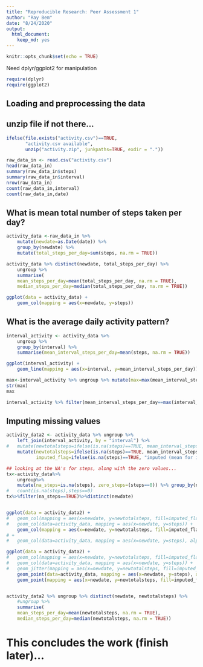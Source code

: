 ```yaml
---
title: "Reproducible Research: Peer Assessment 1"
author: "Ray Bem"
date: "8/24/2020"
output: 
  html_document: 
    keep_md: yes
---
```


```r
knitr::opts_chunk$set(echo = TRUE)
```

Need dplyr/ggplot2 for manipulation

```r
require(dplyr)
require(ggplot2)
```

## Loading and preprocessing the data
## unzip file if not there...
```r
ifelse(file.exists("activity.csv")==TRUE, 
       "activity.csv available",
       unzip("activity.zip", junkpaths=TRUE, exdir = "."))

raw_data_in <- read.csv("activity.csv")
head(raw_data_in)
summary(raw_data_in$steps)
summary(raw_data_in$interval)
nrow(raw_data_in)
count(raw_data_in,interval)
count(raw_data_in,date)
```


## What is mean total number of steps taken per day?
```r
activity_data <-raw_data_in %>%
	mutate(newdate=as.Date(date)) %>% 
	group_by(newdate) %>%
	mutate(total_steps_per_day=sum(steps, na.rm = TRUE))

activity_data %>% distinct(newdate, total_steps_per_day) %>%
	ungroup %>%
	summarise(
	mean_steps_per_day=mean(total_steps_per_day, na.rm = TRUE),
	median_steps_per_day=median(total_steps_per_day, na.rm = TRUE))

ggplot(data = activity_data) +
	geom_col(mapping = aes(x=newdate, y=steps))
```

## What is the average daily activity pattern?
```r
interval_activity <- activity_data %>% 
	ungroup %>% 
	group_by(interval) %>% 
	summarise(mean_interval_steps_per_day=mean(steps, na.rm = TRUE))

ggplot(interval_activity) +
	geom_line(mapping = aes(x=interval, y=mean_interval_steps_per_day))

max<-interval_activity %>% ungroup %>% mutate(max=max(mean_interval_steps_per_day)) %>% distinct(max)
str(max)
max

interval_activity %>% filter(mean_interval_steps_per_day==max(interval_activity$mean_interval_steps_per_day))
```

## Imputing missing values

```r
activity_data2 <- activity_data %>% ungroup %>%
	left_join(interval_activity, by = "interval") %>% 
#	mutate(newtotalsteps=ifelse(is.na(steps)==TRUE, mean_interval_steps_per_day, total_steps_per_day))
	mutate(newtotalsteps=ifelse(is.na(steps)==TRUE, mean_interval_steps_per_day, steps),
	       imputed_flag=ifelse(is.na(steps)==TRUE, "imputed (mean for interval)", "untouched")) %>% ungroup

## looking at the NA's for steps, along with the zero values...
tx<-activity_data%>%
	ungroup%>% 
	mutate(na_steps=is.na(steps), zero_steps=(steps==0)) %>% group_by(newdate)
#	count(is.na(steps),steps==0)
tx%>%filter(na_steps==TRUE)%>%distinct(newdate)


ggplot(data = activity_data2) +
#	geom_col(mapping = aes(x=newdate, y=newtotalsteps, fill=imputed_flag)) +
#	geom_col(data=activity_data, mapping = aes(x=newdate, y=steps)) +
	geom_col(mapping = aes(x=newdate, y=newtotalsteps, fill=imputed_flag)) 
# +
# 	geom_col(data=activity_data, mapping = aes(x=newdate, y=steps), alpha=.5, color="black")

ggplot(data = activity_data2) +
#	geom_col(mapping = aes(x=newdate, y=newtotalsteps, fill=imputed_flag)) +
#	geom_col(data=activity_data, mapping = aes(x=newdate, y=steps)) +
#	geom_jitter(mapping = aes(x=newdate, y=newtotalsteps, fill=imputed_flag, color=imputed_flag), alpha=.5) +
	geom_point(data=activity_data, mapping = aes(x=newdate, y=steps), alpha=.7, color="black", size=3) +
	geom_point(mapping = aes(x=newdate, y=newtotalsteps, fill=imputed_flag, color=imputed_flag), alpha=.5, size=1.5)


activity_data2 %>% ungroup %>% distinct(newdate, newtotalsteps) %>%
	#ungroup %>%
	summarise(
	mean_steps_per_day=mean(newtotalsteps, na.rm = TRUE),
	median_steps_per_day=median(newtotalsteps, na.rm = TRUE))
```

# This concludes the work (finish later)...
